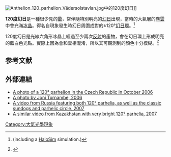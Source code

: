 [[File:Anthelion_120_parhelion_Vädersolstavlan.jpg|thumb]]中的120度幻日]]

'''120度幻日'''是一種很少見的[[暈|暈]]，常伴隨特別明亮的[[幻日|幻日]]出現，當時的大氣層的[[卷雲|卷雲]]中會充滿[[冰晶|冰晶]]。得名自現象發生時幻日周圍成對的±120°[[幻日環|幻日環]]。<ref name="paraselene">{{cite web
 | url = http://www.paraselene.de?uk:114164
 | title = 120° Parhelia
 | publisher = www.paraselene.de
 | accessdate = 2009-03-08
 | author = 
 | archive-date = 2011-07-19
 | archive-url = https://web.archive.org/web/20110719071958/http://www.paraselene.de/?uk:114164
 | dead-url = no
 }} (including a [[HaloSim|HaloSim]] simulation.)</ref>

120度幻日是光線六角形冰晶上經過至少兩次[[反射|反射]]的產物，會在幻日環上形成明亮的藍白色光點。實際上因為會和雲相混淆，所以其可觀測到的顏色十分模糊。<ref name="atoptics-120-parhelia">{{cite web
 | url = http://www.atoptics.co.uk/halo/120pars.htm
 | title = 120° Parhelia
 | publisher = Atmospheric Optics
 | accessdate = 2007-04-15
 | author = Les Cowley (?)
 | archive-date = 2007-04-30
 | archive-url = https://web.archive.org/web/20070430223643/http://www.atoptics.co.uk/halo/120pars.htm
 | dead-url = no
 }}</ref>

== 参考文献 ==
{{reflist}}

== 外部連結 ==

* [http://photos1.blogger.com/blogger/1639/2131/1600/Popek_120.jpg A photo of a 120° parhelion in the Czech Republic in October 2006]{{Wayback|url=http://photos1.blogger.com/blogger/1639/2131/1600/Popek_120.jpg |date=20160303172305 }}
* [http://www.halo.astronomie.cz/galerie/120parh/010.jpg A photo by Joni Tornambe, 2006]{{Wayback|url=http://www.halo.astronomie.cz/galerie/120parh/010.jpg |date=20120207031500 }}
* [http://englishrussia.com/2007/02/25/four-suns-in-russia/ A video from Russia featuring both 120° parhelia, as well as the classic sundogs and parhelic circle, 2007]{{Wayback|url=http://englishrussia.com/2007/02/25/four-suns-in-russia/ |date=20130420093924 }}
* [http://www.youtube.com/watch?v=eIlNE1uzJRM A similar video from Kazakhstan with very bright 120° parhelia, 2007]{{Wayback|url=http://www.youtube.com/watch?v=eIlNE1uzJRM |date=20130312020933 }}

[[Category:大氣光學現象|Category:大氣光學現象]]